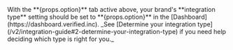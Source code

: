 
<Admonition type="note">
    With the **{props.option}** tab active above, your brand's **integration type** setting should be set to **{props.option}** in the [Dashboard](https://dashboard.verified.inc). _See [Determine your integration type](/v2/integration-guide#2-determine-your-integration-type) if you need help deciding which type is right for you._
</Admonition>